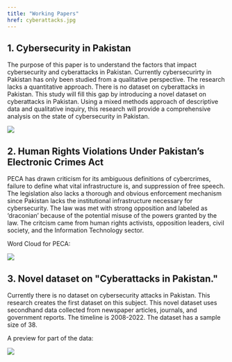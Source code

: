 ---
title: "Working Papers"
href: cyberattacks.jpg
---

## 1. Cybersecurity in Pakistan

The purpose of this paper is to understand the factors that impact cybersecurity and cyberattacks in Pakistan. Currently cybersecurirty in Pakistan has only been studied from a qualitative perspective. The research lacks a quantitative approach. There is no dataset on cyberattacks in Pakistan. This study will fill this gap by introducing a novel dataset on cyberattacks in Pakistan. Using a mixed methods approach of  descriptive data and qualitative inquiry, this research will provide a comprehensive analysis on the state of cybersecurity in Pakistan. 

![](cyberattacks.jpg)

## 2.  Human Rights Violations Under Pakistan's Electronic Crimes Act

PECA has drawn criticism for its ambiguous definitions of cybercrimes, failure to define what vital infrastructure is, and suppression of free speech. The legislation also lacks a thorough and obvious enforcement mechanism since Pakistan lacks the institutional infrastructure necessary for cybersecurity. The law was met with strong opposition and labeled as ‘draconian’ because of the potential misuse of the powers granted by the law. The critcism came from human rights activists, opposition leaders, civil society, and the Information Technology sector. 

Word Cloud for PECA: 

![](wordcloud.jpeg)

## 3. Novel dataset on \"Cyberattacks in Pakistan.\"

Currently there is no dataset on cybersecurity attacks in Pakistan. This research creates the first dataset on this subject. This novel dataset uses secondhand data collected from newspaper articles, journals, and government reports. The timeline is 2008-2022. The dataset has a sample size of 38.

A preview for part of the data: 

![](pcadata.jpg)

 